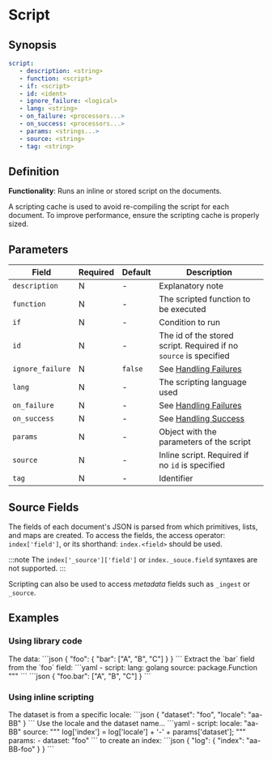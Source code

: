 # Script

## Synopsis

```yaml
script:
   - description: <string>
   - function: <script>
   - if: <script>
   - id: <ident>
   - ignore_failure: <logical>
   - lang: <string>
   - on_failure: <processors...>
   - on_success: <processors...>
   - params: <strings...>
   - source: <string>
   - tag: <string>
```

## Definition

**Functionality**: Runs an inline or stored script on the documents.

A scripting cache is used to avoid re-compiling the script for each document. To improve performance, ensure the scripting cache is properly sized.

## Parameters

|Field|Required|Default|Description|
|---|---|---|---|
|`description`|N|-|Explanatory note|
|`function`|N|-|The scripted function to be executed|
|`if`|N|-|Condition to run|
|`id`|N|-|The id of the stored script. Required if no `source` is specified|
|`ignore_failure`|N|`false`|See [Handling Failures](../handling-failures.mdx)|
|`lang`|N|-|The scripting language used|
|`on_failure`|N|-|See [Handling Failures](../handling-failures.mdx)|
|`on_success`|N|-|See [Handling Success](../handling-success.mdx)|
|`params`|N|-|Object with the parameters of the script|
|`source`|N|-|Inline script. Required if no `id` is specified|
|`tag`|N|-|Identifier|

## Source Fields

The fields of each document's JSON is parsed from which primitives, lists, and maps are created. To access the fields, the access operator: `index['field']`, or its shorthand: `index.<field>` should be used.

:::note
The `index['_source']['field']` or `index._souce.field` syntaxes are not supported.
:::

Scripting can also be used to access _metadata_ fields such as `_ingest` or `_source`.

## Examples

### Using library code

<ExampleTable>
   <Description>
      The data:
   </Description>
   <SampleCode>
      ```json
      {
         "foo": {
            "bar": ["A", "B", "C"]
         }
      }
      ```
   </SampleCode>

   <Description>
      Extract the `bar` field from the `foo` field:
   </Description>
   <SampleCode>
      ```yaml
      - script:
         lang: golang
         source: package.Function
         """
      ```
      ```json
      {
         "foo.bar": ["A", "B", "C"]
      }
      ```
   </SampleCode>
</ExampleTable>

### Using inline scripting

<ExampleTable>
   <Description>
      The dataset is from a specific locale:
   </Description>
   <SampleCode>
      ```json
      {
         "dataset": "foo",
         "locale": "aa-BB"
      }
      ```
   </SampleCode>

   <Description>
      Use the locale and the dataset name...
   </Description>
   <SampleCode>
      ```yaml
      - script:
         locale: "aa-BB"
         source: """
            log['index'] = log['locale'] + '-' + params['dataset'];
         """
         params:
            - dataset: "foo"
   ```
   </SampleCode>
   <Description>
       to create an index:
   </Description>
   <SampleCode>
      ```json
      {
         "log": {
            "index": "aa-BB-foo"
         }
      }
      ```
   </SampleCode>
</ExampleTable>
